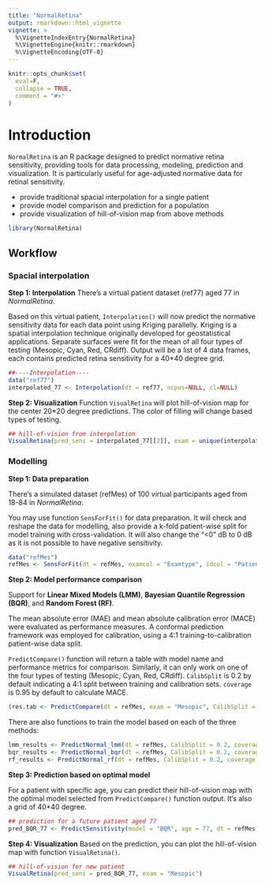 ```yaml
---
title: "NormalRetina"
output: rmarkdown::html_vignette
vignette: >
  %\VignetteIndexEntry{NormalRetina}
  %\VignetteEngine{knitr::rmarkdown}
  %\VignetteEncoding{UTF-8}
---
```


```r
knitr::opts_chunk$set(
  eval=F,
  collapse = TRUE,
  comment = "#>"
)
```


# Introduction

`NormalRetina` is an R package designed to predict normative retina sensitivity, providing tools for data processing, modeling, prediction and visualization. It is particularly useful for age-adjusted normative data for retinal sensitivity.

* provide traditional spacial interpolation for a single patient
* provide model comparison and prediction for a population
* provide visualization of hill-of-vision map from above methods

```r
library(NormalRetina)
```

## Workflow

### Spacial interpolation
**Step 1: Interpolation**
There's a virtual patient dataset (ref77) aged 77 in *NormalRetina*.

Based on this virtual patient, `Interpolation()` will now predict the normative sensitivity data for each data point using Kriging parallelly. Kriging is a spatial interpolation technique originally developed for geostatistical applications. Separate surfaces were fit for the mean of all four types of testing (Mesopic, Cyan, Red, CRdiff). Output will be a list of 4 data frames, each contains predicted retina sensitivity for a 40*40 degree grid.

```r
##----Interpolation----
data("ref77")
interpolated_77 <- Interpolation(dt = ref77, ncpus=NULL, cl=NULL)
```


**Step 2: Visualization**
Function `VisualRetina` will plot hill-of-vision map for the center 20*20 degree predictions. The color of filling will change based types of testing.

```r
## hill-of-vision from interpolation 
VisualRetina(pred_sens = interpolated_77[[2]], exam = unique(interpolated_77[[2]]$Examtype)) # plot mesopic results for comparison
```




### Modelling 

**Step 1: Data preparation**

There's a simulated dataset (refMes) of 100 virtual participants aged from 18-84 in *NormalRetina*.

You may use function `SensForFit()` for data preparation. It will check and reshape the data for modelling, also provide a k-fold patient-wise split for model training with cross-validation. It will also change the "<0" dB to 0 dB as it is not possible to have negative sensitivity.

```r
data("refMes")
refMes <- SensForFit(dt = refMes, examcol = "Examtype", idcol = "Patient", agecol = "Age", senscol = "MeanSens", k = 10)
```

**Step 2: Model performance comparison**

Support for **Linear Mixed Models (LMM)**, **Bayesian Quantile Regression (BQR)**, and **Random Forest (RF)**.

The mean absolute error (MAE) and mean absolute calibration error (MACE) were evaluated as performance measures. A conformal prediction framework was employed for calibration, using a 4:1 training-to-calibration patient-wise data split.

`PredictCompare()` function will return a table with model name and performance metrics for comparison. Similarly, it can only work on one of the four types of testing (Mesopic, Cyan, Red, CRdiff). `CalibSplit` is 0.2 by default indicating a 4:1 split between training and calibration sets. `coverage` is 0.95 by default to calculate MACE.

```r
(res.tab <- PredictCompare(dt = refMes, exam = "Mesopic", CalibSplit = 0.2, coverage = 0.95))
```

There are also functions to train the model based on each of the three methods:

```r
lmm_results <- PredictNormal_lmm(dt = refMes, CalibSplit = 0.2, coverage = 0.95)
bqr_results <- PredictNormal_bqr(dt = refMes, CalibSplit = 0.2, coverage = 0.95)
rf_results <- PredictNormal_rf(dt = refMes, CalibSplit = 0.2, coverage = 0.95)
```


**Step 3: Prediction based on optimal model**

For a patient with specific age, you can predict their hill-of-vision map with the optimal model selected from `PredictCompare()` function output. It's also a grid of 40*40 degree.

```r
## prediction for a future patient aged 77
pred_BQR_77 <- PredictSensitivity(model = "BQR", age = 77, dt = refMes)
```

**Step 4: Visualization**
Based on the prediction, you can plot the hill-of-vision map with function `VisualRetina()`.

```r
## hill-of-vision for new patient
VisualRetina(pred_sens = pred_BQR_77, exam = "Mesopic")
```

